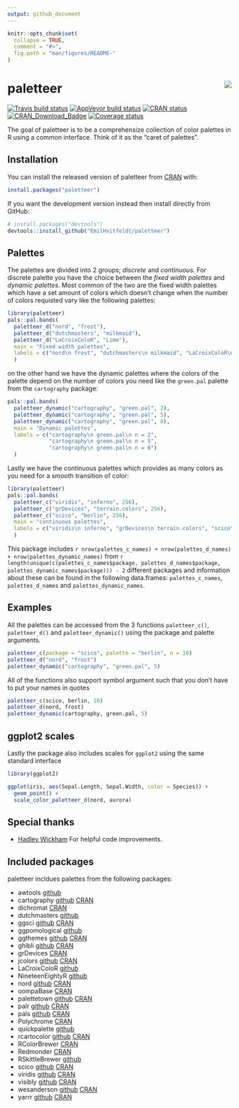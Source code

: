 ```yaml
---
output: github_document
---
```


<!-- README.md is generated from README.Rmd. Please edit that file -->

```r
knitr::opts_chunk$set(
  collapse = TRUE,
  comment = "#>",
  fig.path = "man/figures/README-"
)
```

# paletteer <img src="man/figures/logo.png" align="right" />

[![Travis build status](https://travis-ci.org/EmilHvitfeldt/paletteer.svg?branch=master)](https://travis-ci.org/EmilHvitfeldt/paletteer)
[![AppVeyor build status](https://ci.appveyor.com/api/projects/status/github/EmilHvitfeldt/paletteer?branch=master&svg=true)](https://ci.appveyor.com/project/EmilHvitfeldt/paletteer)
[![CRAN status](https://www.r-pkg.org/badges/version/paletteer)](https://cran.r-project.org/package=paletteer)
[![CRAN_Download_Badge](http://cranlogs.r-pkg.org/badges/paletteer)](https://CRAN.R-project.org/package=paletteer)
[![Coverage status](https://codecov.io/gh/EmilHvitfeldt/paletteer/branch/master/graph/badge.svg)](https://codecov.io/github/EmilHvitfeldt/paletteer?branch=master)

The goal of paletteer is to be a comprehensize collection of color palettes in R using a common interface. Think of it as the "caret of palettes".

## Installation

You can install the released version of paletteer from [CRAN](https://CRAN.R-project.org) with:

``` r
install.packages("paletteer")
```

If you want the development version instead then install directly from GitHub:

```r
# install.packages("devtools")
devtools::install_github("EmilHvitfeldt/paletteer")
```

## Palettes

The palettes are divided into 2 groups; *discrete* and *continuous*. For discrete palette you have the choice between the *fixed width palettes* and *dynamic palettes*. Most common of the two are the fixed width palettes which have a set amount of colors which doesn't change when the number of colors requisted vary like the following palettes:

```r
library(paletteer)
pals::pal.bands(
  paletteer_d("nord", "frost"),
  paletteer_d("dutchmasters", "milkmaid"),
  paletteer_d("LaCroixColoR", "Lime"), 
  main = "Fixed width palettes",
  labels = c("nord\n frost", "dutchmasters\n milkmaid", "LaCroixColoR\n Lime")
  )
```

on the other hand we have the dynamic palettes where the colors of the palette depend on the number of colors you need like the `green.pal` palette from the `cartography` package:

```r
pals::pal.bands(
  paletteer_dynamic("cartography", "green.pal", 2),
  paletteer_dynamic("cartography", "green.pal", 5),
  paletteer_dynamic("cartography", "green.pal", 8),
  main = "Dynamic palettes",
  labels = c("cartography\n green.pal\n n = 2",
             "cartography\n green.pal\n n = 5",
             "cartography\n green.pal\n n = 6")
  )
```

Lastly we have the continuous palettes which provides as many colors as you need for a smooth transition of color:

```r
library(paletteer)
pals::pal.bands(
  paletteer_c("viridis", "inferno", 256),
  paletteer_c("grDevices", "terrain.colors", 256),
  paletteer_c("scico", "berlin", 256), 
  main = "continuous palettes",
  labels = c("viridis\n inferno", "grDevices\n terrain.colors", "scico\n berlin")
  )
```

This package includes `r nrow(palettes_c_names) + nrow(palettes_d_names) + nrow(palettes_dynamic_names)` from `r length(unique(c(palettes_c_names$package, palettes_d_names$package, palettes_dynamic_names$package))) - 2` different packages and information about these can be found in the following data.frames: `palettes_c_names`, `palettes_d_names` and `palettes_dynamic_names`.

## Examples

All the palettes can be accessed from the 3 functions `paletteer_c()`, `paletteer_d()` and `paletteer_dynamic()` using the package and palette arguments.

```r
paletteer_c(package = "scico", palette = "berlin", n = 10)
paletteer_d("nord", "frost")
paletteer_dynamic("cartography", "green.pal", 5)
```

All of the functions also support symbol argument such that you don't have to put your names in quotes

```r
paletteer_c(scico, berlin, 10)
paletteer_d(nord, frost)
paletteer_dynamic(cartography, green.pal, 5)
```

## ggplot2 scales

Lastly the package also includes scales for `ggplot2` using the same standard interface

```r
library(ggplot2)

ggplot(iris, aes(Sepal.Length, Sepal.Width, color = Species)) +
  geom_point() +
  scale_color_paletteer_d(nord, aurora)
```

## Special thanks

- [Hadley Wickham](https://github.com/hadley) For helpful code improvements.

## Included packages

paletteer incldues palettes from the following packages:

- awtools [github](https://github.com/awhstin/awtools)
- cartography [github](https://github.com/riatelab/cartography) [CRAN](https://cran.r-project.org/web/packages/cartography/index.html)
- dichromat [CRAN](https://cran.r-project.org/web/packages/dichromat/index.html)
- dutchmasters [github](https://github.com/EdwinTh/dutchmasters)
- ggsci [github](https://github.com/road2stat/ggsci) [CRAN](https://cran.r-project.org/web/packages/ggsci/index.html)
- ggpomological [github](https://github.com/gadenbuie/ggpomological)
- ggthemes [github](https://github.com/jrnold/ggthemes) [CRAN](https://cran.r-project.org/web/packages/ggthemes/index.html)
- ghibli [github](https://github.com/ewenme/ghibli) [CRAN](https://cran.r-project.org/web/packages/ghibli/index.html)
- grDevices [CRAN](https://cran.r-project.org/web/packages/RGraphics/index.html)
- jcolors [github](https://github.com/jaredhuling/jcolors) [CRAN](https://cran.r-project.org/web/packages/jcolors/index.html)
- LaCroixColoR [github](https://github.com/johannesbjork/LaCroixColoR)
- NineteenEightyR [github](https://github.com/m-clark/NineteenEightyR)
- nord [github](https://github.com/jkaupp/nord) [CRAN](https://cran.r-project.org/web/packages/nord/index.html)
- oompaBase [CRAN](https://cran.r-project.org/web/packages/oompaBase/index.html)
- palettetown [github](https://github.com/timcdlucas/palettetown) [CRAN](https://cran.r-project.org/web/packages/palettetown/index.html)
- palr [github](https://github.com/AustralianAntarcticDivision/palr) [CRAN](https://cran.r-project.org/web/packages/palr/index.html)
- pals [github](https://github.com/kwstat/pals) [CRAN](https://cran.r-project.org/web/packages/pals/index.html)
- Polychrome [CRAN](https://cran.r-project.org/web/packages/Polychrome/index.html)
- quickpalette [github](https://github.com/EmilHvitfeldt/quickpalette)
- rcartocolor [github](https://github.com/Nowosad/rcartocolor) 
[CRAN](https://cran.r-project.org/web/packages/rcartocolor/index.html)
- RColorBrewer [CRAN](https://cran.r-project.org/web/packages/RColorBrewer/index.html)
- Redmonder [CRAN](https://cran.r-project.org/web/packages/Redmonder/index.html)
- RSkittleBrewer [github](https://github.com/alyssafrazee/RSkittleBrewer)
- scico [github](https://github.com/thomasp85/scico) [CRAN](https://cran.r-project.org/web/packages/scico/index.html)
- viridis [github](https://github.com/sjmgarnier/viridis) [CRAN](https://cran.r-project.org/web/packages/viridis/index.html)
- visibly [github](https://github.com/m-clark/visibly) [CRAN](https://cran.r-project.org/web/packages/visibly/index.html)
- wesanderson [github](https://github.com/karthik/wesanderson) [CRAN](https://cran.r-project.org/web/packages/wesanderson/index.html)
- yarrr [github](https://github.com/ndphillips/yarrr) [CRAN](https://cran.r-project.org/web/packages/yarrr/index.html)
